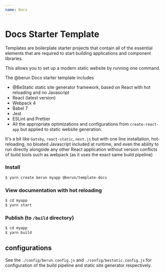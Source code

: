 ```yaml
---
name: Docs
---
```


# Docs Starter Template

Templates are boilerplate starter projects that contain all of the essential elements 
that are required to start building applications and component libraries.

This allows you to set up a modern static website by running one command.

The @berun Docs starter template includes

* @BeStatic static site generator framework, based on React with hot reloading and no Javascript
* React (latest version)
* Webpack 4
* Babel 7
* Jest
* ESLint and Prettier
* All the appropriate optimizations and configurations from `create-react-app` but applied to static website generation.

It's a bit like `Gatsby`, `react-static`, `next.js` but with one line installation, hot-reloading, no bloated 
Javascript included at runtime, and even the ability to run directly alongside any other React application without
version conflicts of build tools such as webpack (as it uses the exact same build pipeline)

### Install
 
```bash
$ yarn create berun myapp @berun/template-docs
```

### View documentation with hot reloading

```bash
$ cd myapp
$ yarn start
```

### Publish (to `/build` directory)

```bash
$ cd myapp
$ yarn build
```


## configurations

See the `./config/berun.config.js` and `./config/bestatic.config.js` for configuration of the build pipeline
and static site generator respectively.